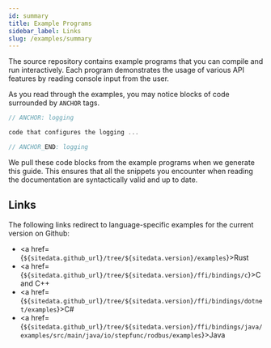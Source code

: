 ```yaml
---
id: summary
title: Example Programs
sidebar_label: Links
slug: /examples/summary
---
```



The source repository contains example programs that you can compile and run interactively. Each program demonstrates the usage of various API features by reading console input from the user.

As you read through the examples, you may notice blocks of code surrounded by `ANCHOR` tags.

```c
// ANCHOR: logging

code that configures the logging ...

// ANCHOR_END: logging
```

We pull these code blocks from the example programs when we generate this guide. This ensures that all the snippets you encounter when reading the documentation are syntactically valid and up to date.

## Links

The following links redirect to language-specific examples for the current version on Github:

* <a href={`${sitedata.github_url}/tree/${sitedata.version}/examples`}>Rust</a>
* <a href={`${sitedata.github_url}/tree/${sitedata.version}/ffi/bindings/c`}>C and C++</a>
* <a href={`${sitedata.github_url}/tree/${sitedata.version}/ffi/bindings/dotnet/examples`}>C#</a>
* <a href={`${sitedata.github_url}/tree/${sitedata.version}/ffi/bindings/java/examples/src/main/java/io/stepfunc/rodbus/examples`}>Java</a>
